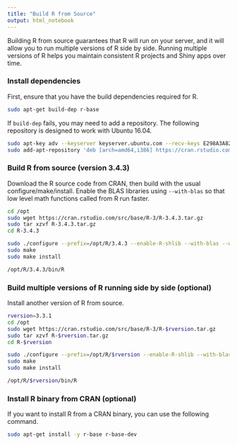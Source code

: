 ```yaml
---
title: "Build R from Source"
output: html_notebook
---
```


Building R from source guarantees that R will run on your server, and it will allow you to run multiple versions of R side by side. Running multiple versions of R helps you maintain consistent R projects and Shiny apps over time.

### Install dependencies

First, ensure that you have the build dependencies required for R.

```bash
sudo apt-get build-dep r-base
```

If `build-dep` fails, you may need to add a repository. The following repository is designed to work with Ubuntu 16.04.

```bash
sudo apt-key adv --keyserver keyserver.ubuntu.com --recv-keys E298A3A825C0D65DFD57CBB651716619E084DAB9
sudo add-apt-repository 'deb [arch=amd64,i386] https://cran.rstudio.com/bin/linux/ubuntu xenial/'
```

### Build R from source (version 3.4.3)

Download the R source code from CRAN, then build with the usual configure/make/install. Enable the BLAS libraries using `--with-blas` so that low level math functions called from R run faster.

```bash
cd /opt
sudo wget https://cran.rstudio.com/src/base/R-3/R-3.4.3.tar.gz
sudo tar xzvf R-3.4.3.tar.gz 
cd R-3.4.3

sudo ./configure --prefix=/opt/R/3.4.3 --enable-R-shlib --with-blas --with-lapack
sudo make
sudo make install

/opt/R/3.4.3/bin/R
```

### Build multiple versions of R running side by side (optional)

Install another version of R from source.

```bash
rversion=3.3.1
cd /opt
sudo wget https://cran.rstudio.com/src/base/R-3/R-$rversion.tar.gz
sudo tar xzvf R-$rversion.tar.gz 
cd R-$rversion

sudo ./configure --prefix=/opt/R/$rversion --enable-R-shlib --with-blas --with-lapack
sudo make
sudo make install

/opt/R/$rversion/bin/R

```

### Install R binary from CRAN (optional)

If you want to install R from a CRAN binary, you can use the following command.

```bash
sudo apt-get install -y r-base r-base-dev
```
